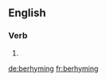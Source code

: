==English==

===Verb===
{{head|en|present participle}}

# {{present participle of|berhyme|lang=en|nocat=1}}

[[de:berhyming]]
[[fr:berhyming]]